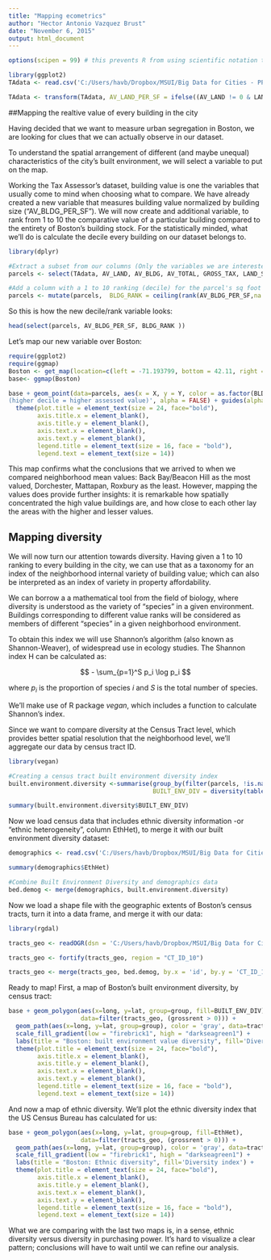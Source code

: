 ```yaml
---
title: "Mapping ecometrics"
author: "Hector Antonio Vazquez Brust"
date: "November 6, 2015"
output: html_document
---
```

```r
options(scipen = 99) # this prevents R from using scientific notation to display large numbers

library(ggplot2)
TAdata <- read.csv('C:/Users/havb/Dropbox/MSUI/Big Data for Cities - PPUA 5262 - 01/R/Boston-Tax-Assesor-Dataset-2015/data/Tax Assessor 2015 - Data.csv', stringsAsFactors = FALSE) #load the Tax Assesor dataset

TAdata <- transform(TAdata, AV_LAND_PER_SF = ifelse((AV_LAND != 0 & LAND_SF != 0), AV_LAND / LAND_SF, NA))

```

##Mapping the realtive value of every building in the city

Having decided that we want to measure urban segregation in Boston, we are looking for clues that we can actually observe in our dataset. 

To understand the spatial arrangement of different (and maybe unequal) characteristics of the city's built environment, we will select a variable to put on the map.

Working the Tax Assessor's dataset, building value is one the variables that usually come to mind when choosing what to compare. We have already created a new variable that measures building value normalized by building size ("AV_BLDG_PER_SF"). We will now create and additional variable, to rank from 1 to 10 the comparative value of a particular building compared to the entirety of Boston's building stock. For the statistically minded, what we'll do is calculate the decile every building on our dataset belongs to.


```r
library(dplyr)

#Extract a subset from our columns (Only the variables we are interested in)
parcels <- select(TAdata, AV_LAND, AV_BLDG, AV_TOTAL, GROSS_TAX, LAND_SF, YR_BUILT, YR_REMOD, CT_ID_10, X, Y, BRA_PD, AV_LAND_PER_SF, AV_BLDG_PER_SF)

#Add a column with a 1 to 10 ranking (decile) for the parcel's sq foot value
parcels <- mutate(parcels,  BLDG_RANK = ceiling(rank(AV_BLDG_PER_SF,na.last="keep")/length(which(!is.na(AV_BLDG_PER_SF)))*10) )

```

So this is how the new decile/rank variable looks:

```r
head(select(parcels, AV_BLDG_PER_SF, BLDG_RANK ))
```


Let's map our new variable over Boston:

```r
require(ggplot2)
require(ggmap)
Boston <- get_map(location=c(left = -71.193799, bottom = 42.11, right = -70.985746, top = 42.515), color = "bw")
base<- ggmap(Boston)

base + geom_point(data=parcels, aes(x = X, y = Y, color = as.factor(BLDG_RANK), alpha = .5)) + scale_colour_brewer(type = "div", palette = 9) + labs(title = "Boston: building stock value distribution", color='Building value decile \
(higher decile = higher assessed value)', alpha = FALSE) + guides(alpha = FALSE) +
  theme(plot.title = element_text(size = 24, face="bold"),
        axis.title.x = element_blank(),
        axis.title.y = element_blank(),
        axis.text.x = element_blank(),
        axis.text.y = element_blank(),
        legend.title = element_text(size = 16, face = "bold"),
        legend.text = element_text(size = 14))

```

This map confirms what the conclusions that we arrived to when we compared neighborhood mean values: Back Bay/Beacon Hill as the most valued, Dorchester, Mattapan, Roxbury as the least. However, mapping the values does provide further insights: it is remarkable how spatially concentrated the high value buildings are, and how close to each other lay the areas with the higher and lesser values.

## Mapping diversity

We will now turn our attention towards diversity. Having given a 1 to 10 ranking to every building in the city, we can use that as a taxonomy for an index of the neighborhood internal variety of building value; which can also be interpreted as an index of variety in property affordability. 

We can borrow a a mathematical tool from the field of biology, where diversity is understood as the variety of "species" in a given environment. Buildings corresponding to different value ranks will be considered as members of different "species" in a given neighborhood environment.

To obtain this index we will use Shannon's algorithm (also known as Shannon-Weaver), of widespread use in ecology studies. The Shannon index H can be calculated as:

$$ - \sum_{p=1}^S p_i \log p_i $$

where $p_i$ is the proportion of species $i$ and $S$ is the total number of species.

We'll make use of R package _vegan_, which includes a function to calculate Shannon's index.  

Since we want to compare diversity at the Census Tract level, which provides better spatial resolution that the neighborhood level, we'll aggregate our data by census tract ID.


```r
library(vegan)

#Creating a census tract built environment diversity index
built.environment.diversity <-summarise(group_by(filter(parcels, !is.na(CT_ID_10)), CT_ID_10), 
                                        BUILT_ENV_DIV = diversity(table(BLDG_RANK)))

summary(built.environment.diversity$BUILT_ENV_DIV)
```

Now we load census data that includes ethnic diversity information -or "ethnic heterogeneity", column EthHet), to merge it with our built environment diversity dataset:

```r
demographics <- read.csv('C:/Users/havb/Dropbox/MSUI/Big Data for Cities - PPUA 5262 - 01/R/Census/Tract Census Data.csv', stringsAsFactors = FALSE)

summary(demographics$EthHet)

#Combine Built Environment Diversity and demographics data
bed.demog <- merge(demographics, built.environment.diversity)

```

Now we load a shape file with the geographic extents of Boston's census tracts, turn it into a data frame, and merge it with our data:

```r
library(rgdal)

tracts_geo <- readOGR(dsn = 'C:/Users/havb/Dropbox/MSUI/Big Data for Cities - PPUA 5262 - 01/R/shapefiles/Tracts_Boston_2015_BARI', 'Tracts_Boston BARI')

tracts_geo <- fortify(tracts_geo, region = "CT_ID_10")

tracts_geo <- merge(tracts_geo, bed.demog, by.x = 'id', by.y = 'CT_ID_10', all.x = TRUE)

```

Ready to map! First, a map of Boston's built environment diversity, by census tract:

```r
base + geom_polygon(aes(x=long, y=lat, group=group, fill=BUILT_ENV_DIV),
                    data=filter(tracts_geo, (grossrent > 0))) + 
  geom_path(aes(x=long, y=lat, group=group), color = 'gray', data=tracts_geo) +
  scale_fill_gradient(low = "firebrick1", high = "darkseagreen1") +
  labs(title = "Boston: built environment value diversity", fill='Diversity index') +
  theme(plot.title = element_text(size = 24, face="bold"),
        axis.title.x = element_blank(),
        axis.title.y = element_blank(),
        axis.text.x = element_blank(),
        axis.text.y = element_blank(),
        legend.title = element_text(size = 16, face = "bold"),
        legend.text = element_text(size = 14))

```


And now a map of ethnic diversity. We'll plot the ethnic diversity index that the US Census Bureau has calculated for us:

```r
base + geom_polygon(aes(x=long, y=lat, group=group, fill=EthHet),
                    data=filter(tracts_geo, (grossrent > 0))) + 
  geom_path(aes(x=long, y=lat, group=group), color = 'gray', data=tracts_geo) +
  scale_fill_gradient(low = "firebrick1", high = "darkseagreen1") +
  labs(title = "Boston: Ethnic diversity", fill='Diversity index') +
  theme(plot.title = element_text(size = 24, face="bold"),
        axis.title.x = element_blank(),
        axis.title.y = element_blank(),
        axis.text.x = element_blank(),
        axis.text.y = element_blank(),
        legend.title = element_text(size = 16, face = "bold"),
        legend.text = element_text(size = 14))

```

What we are comparing with the last two maps is, in a sense, ethnic diversity versus diversity in purchasing power. It's hard to visualize a clear pattern; conclusions will have to wait until we can refine our analysis.
